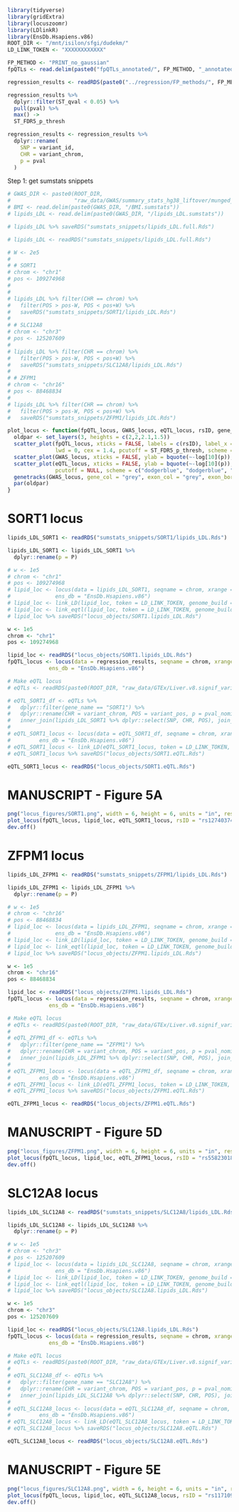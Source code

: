 ```r
library(tidyverse)
library(gridExtra)
library(locuszoomr)
library(LDlinkR)
library(EnsDb.Hsapiens.v86)
ROOT_DIR <- "/mnt/isilon/sfgi/dudekm/"
LD_LINK_TOKEN <- "XXXXXXXXXXXX"
```


```r
FP_METHOD <- "PRINT_no_gaussian"
fpQTLs <- read.delim(paste0("fpQTLs_annotated/", FP_METHOD, "_annotated_fpQTLs.txt"))
```

```r
regression_results <- readRDS(paste0("../regression/FP_methods/", FP_METHOD, "/regression_results/fp_score_covariates_genotype_regression.Rds"))

regression_results %>%
  dplyr::filter(ST_qval < 0.05) %>%
  pull(pval) %>%
  max() ->
  ST_FDR5_p_thresh

regression_results <- regression_results %>%
  dplyr::rename(
    SNP = variant_id,
    CHR = variant_chrom,
    p = pval
  )
```


Step 1: get sumstats snippets
```r
# GWAS_DIR <- paste0(ROOT_DIR,
#                    "raw_data/GWAS/summary_stats_hg38_liftover/munged_for_coloc")
# BMI <- read.delim(paste0(GWAS_DIR, "/BMI.sumstats"))
# lipids_LDL <- read.delim(paste0(GWAS_DIR, "/lipids_LDL.sumstats"))
```

```r
# lipids_LDL %>% saveRDS("sumstats_snippets/lipids_LDL.full.Rds")
```

```r
# lipids_LDL <- readRDS("sumstats_snippets/lipids_LDL.full.Rds")
```

```r
# W <- 2e5
# 
# # SORT1
# chrom <- "chr1"
# pos <- 109274968
# 
# 
# lipids_LDL %>% filter(CHR == chrom) %>%
#   filter(POS > pos-W, POS < pos+W) %>%
#   saveRDS("sumstats_snippets/SORT1/lipids_LDL.Rds")
# 
# # SLC12A8
# chrom <- "chr3"
# pos <- 125207609
# 
# lipids_LDL %>% filter(CHR == chrom) %>%
#   filter(POS > pos-W, POS < pos+W) %>%
#   saveRDS("sumstats_snippets/SLC12A8/lipids_LDL.Rds")
# 
# # ZFPM1
# chrom <- "chr16"
# pos <- 88468834
# 
# lipids_LDL %>% filter(CHR == chrom) %>%
#   filter(POS > pos-W, POS < pos+W) %>%
#   saveRDS("sumstats_snippets/ZFPM1/lipids_LDL.Rds")

```

```r
plot_locus <- function(fpQTL_locus, GWAS_locus, eQTL_locus, rsID, gene_name) {
  oldpar <- set_layers(3, heights = c(2,2,2.1,1.5))
  scatter_plot(fpQTL_locus, xticks = FALSE, labels = c(rsID), label_x = c(4), ylab = bquote(~-log[10](p)),
               lwd = 0, cex = 1.4, pcutoff = ST_FDR5_p_thresh, scheme = c("grey", "grey", "red"))
  scatter_plot(GWAS_locus, xticks = FALSE, ylab = bquote(~-log[10](p)), showLD = FALSE, lwd = 0, cex = 1.4) 
  scatter_plot(eQTL_locus, xticks = FALSE, ylab = bquote(~-log[10](p)),
               pcutoff = NULL, scheme = c("dodgerblue", "dodgerblue", "red"), showLD = FALSE, lwd = 0, cex = 1.4) 
  genetracks(GWAS_locus, gene_col = "grey", exon_col = "grey", exon_border = NULL)
  par(oldpar)
}
```

# SORT1 locus
```r
lipids_LDL_SORT1 <- readRDS("sumstats_snippets/SORT1/lipids_LDL.Rds")

lipids_LDL_SORT1 <- lipids_LDL_SORT1 %>% 
  dplyr::rename(p = P)
```

```r
# w <- 1e5
# chrom <- "chr1"
# pos <- 109274968
# lipid_loc <- locus(data = lipids_LDL_SORT1, seqname = chrom, xrange = c(pos-w, pos+w),
#              ens_db = "EnsDb.Hsapiens.v86")
# lipid_loc <- link_LD(lipid_loc, token = LD_LINK_TOKEN, genome_build = "grch38")
# lipid_loc <- link_eqtl(lipid_loc, token = LD_LINK_TOKEN, genome_build = "grch38")
# lipid_loc %>% saveRDS("locus_objects/SORT1.lipids_LDL.Rds")
```


```r
w <- 1e5
chrom <- "chr1"
pos <- 109274968

lipid_loc <- readRDS("locus_objects/SORT1.lipids_LDL.Rds")
fpQTL_locus <- locus(data = regression_results, seqname = chrom, xrange = c(pos-w, pos+w),
             ens_db = "EnsDb.Hsapiens.v86")

# Make eQTL locus
# eQTLs <- readRDS(paste0(ROOT_DIR, "raw_data/GTEx/Liver.v8.signif_variant_gene_pairs.hg38.names.Rds"))

# eQTL_SORT1_df <- eQTLs %>%
#   dplyr::filter(gene_name == "SORT1") %>%
#   dplyr::rename(CHR = variant_chrom, POS = variant_pos, p = pval_nominal) %>%
#   inner_join(lipids_LDL_SORT1 %>% dplyr::select(SNP, CHR, POS), join_by(CHR, POS))
# 
# eQTL_SORT1_locus <- locus(data = eQTL_SORT1_df, seqname = chrom, xrange = c(pos-w, pos+w),
#         ens_db = "EnsDb.Hsapiens.v86")
# eQTL_SORT1_locus <- link_LD(eQTL_SORT1_locus, token = LD_LINK_TOKEN, genome_build = "grch38")
# eQTL_SORT1_locus %>% saveRDS("locus_objects/SORT1.eQTL.Rds")

eQTL_SORT1_locus <- readRDS("locus_objects/SORT1.eQTL.Rds")
```

# MANUSCRIPT - Figure 5A
```r
png("locus_figures/SORT1.png", width = 6, height = 6, units = "in", res = 600)
plot_locus(fpQTL_locus, lipid_loc, eQTL_SORT1_locus, rsID = "rs12740374", gene_name = "SORT1")
dev.off()
```


# ZFPM1 locus
```r
lipids_LDL_ZFPM1 <- readRDS("sumstats_snippets/ZFPM1/lipids_LDL.Rds")

lipids_LDL_ZFPM1 <- lipids_LDL_ZFPM1 %>% 
  dplyr::rename(p = P)
```

```r
# w <- 1e5
# chrom <- "chr16"
# pos <- 88468834
# lipid_loc <- locus(data = lipids_LDL_ZFPM1, seqname = chrom, xrange = c(pos-w, pos+w),
#              ens_db = "EnsDb.Hsapiens.v86")
# lipid_loc <- link_LD(lipid_loc, token = LD_LINK_TOKEN, genome_build = "grch38")
# lipid_loc <- link_eqtl(lipid_loc, token = LD_LINK_TOKEN, genome_build = "grch38")
# lipid_loc %>% saveRDS("locus_objects/ZFPM1.lipids_LDL.Rds")
```


```r
w <- 1e5
chrom <- "chr16"
pos <- 88468834

lipid_loc <- readRDS("locus_objects/ZFPM1.lipids_LDL.Rds")
fpQTL_locus <- locus(data = regression_results, seqname = chrom, xrange = c(pos-w, pos+w),
             ens_db = "EnsDb.Hsapiens.v86")

# Make eQTL locus
# eQTLs <- readRDS(paste0(ROOT_DIR, "raw_data/GTEx/Liver.v8.signif_variant_gene_pairs.hg38.names.Rds"))
# 
# eQTL_ZFPM1_df <- eQTLs %>%
#   dplyr::filter(gene_name == "ZFPM1") %>%
#   dplyr::rename(CHR = variant_chrom, POS = variant_pos, p = pval_nominal) %>%
#   inner_join(lipids_LDL_ZFPM1 %>% dplyr::select(SNP, CHR, POS), join_by(CHR, POS))
# 
# eQTL_ZFPM1_locus <- locus(data = eQTL_ZFPM1_df, seqname = chrom, xrange = c(pos-w, pos+w), 
#         ens_db = "EnsDb.Hsapiens.v86")
# eQTL_ZFPM1_locus <- link_LD(eQTL_ZFPM1_locus, token = LD_LINK_TOKEN, genome_build = "grch38")
# eQTL_ZFPM1_locus %>% saveRDS("locus_objects/ZFPM1.eQTL.Rds")

eQTL_ZFPM1_locus <- readRDS("locus_objects/ZFPM1.eQTL.Rds")

```

# MANUSCRIPT - Figure 5D
```r
png("locus_figures/ZFPM1.png", width = 6, height = 6, units = "in", res = 600)
plot_locus(fpQTL_locus, lipid_loc, eQTL_ZFPM1_locus, rsID = "rs55823018", gene_name = "ZFPM1")
dev.off()
```


# SLC12A8 locus
```r
lipids_LDL_SLC12A8 <- readRDS("sumstats_snippets/SLC12A8/lipids_LDL.Rds")

lipids_LDL_SLC12A8 <- lipids_LDL_SLC12A8 %>% 
  dplyr::rename(p = P)
```

```r
# w <- 1e5
# chrom <- "chr3"
# pos <- 125207609
# lipid_loc <- locus(data = lipids_LDL_SLC12A8, seqname = chrom, xrange = c(pos-w, pos+w),
#              ens_db = "EnsDb.Hsapiens.v86")
# lipid_loc <- link_LD(lipid_loc, token = LD_LINK_TOKEN, genome_build = "grch38")
# lipid_loc <- link_eqtl(lipid_loc, token = LD_LINK_TOKEN, genome_build = "grch38")
# lipid_loc %>% saveRDS("locus_objects/SLC12A8.lipids_LDL.Rds")
```


```r
w <- 1e5
chrom <- "chr3"
pos <- 125207609

lipid_loc <- readRDS("locus_objects/SLC12A8.lipids_LDL.Rds")
fpQTL_locus <- locus(data = regression_results, seqname = chrom, xrange = c(pos-w, pos+w),
             ens_db = "EnsDb.Hsapiens.v86")

# Make eQTL locus
# eQTLs <- readRDS(paste0(ROOT_DIR, "raw_data/GTEx/Liver.v8.signif_variant_gene_pairs.hg38.names.Rds"))
# 
# eQTL_SLC12A8_df <- eQTLs %>%
#   dplyr::filter(gene_name == "SLC12A8") %>%
#   dplyr::rename(CHR = variant_chrom, POS = variant_pos, p = pval_nominal) %>%
#   inner_join(lipids_LDL_SLC12A8 %>% dplyr::select(SNP, CHR, POS), join_by(CHR, POS))
# 
# eQTL_SLC12A8_locus <- locus(data = eQTL_SLC12A8_df, seqname = chrom, xrange = c(pos-w, pos+w),
#         ens_db = "EnsDb.Hsapiens.v86")
# eQTL_SLC12A8_locus <- link_LD(eQTL_SLC12A8_locus, token = LD_LINK_TOKEN, genome_build = "grch38")
# eQTL_SLC12A8_locus %>% saveRDS("locus_objects/SLC12A8.eQTL.Rds")

eQTL_SLC12A8_locus <- readRDS("locus_objects/SLC12A8.eQTL.Rds")
```




# MANUSCRIPT - Figure 5E
```r
png("locus_figures/SLC12A8.png", width = 6, height = 6, units = "in", res = 600)
plot_locus(fpQTL_locus, lipid_loc, eQTL_SLC12A8_locus, rsID = "rs11710930", gene_name = "SLC12A8")
dev.off()
```


